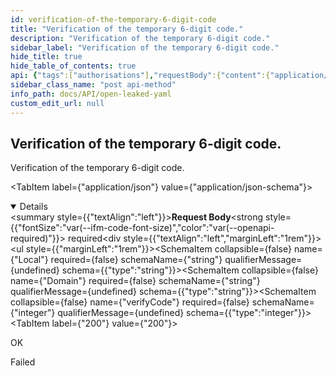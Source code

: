 ```yaml
---
id: verification-of-the-temporary-6-digit-code
title: "Verification of the temporary 6-digit code."
description: "Verification of the temporary 6-digit code."
sidebar_label: "Verification of the temporary 6-digit code."
hide_title: true
hide_table_of_contents: true
api: {"tags":["authorisations"],"requestBody":{"content":{"application/json":{"schema":{"type":"object","properties":{"Local":{"type":"string"},"Domain":{"type":"string"},"verifyCode":{"type":"integer"}},"example":{"Local":"johndoe","Domain":"example.com","verifyCode":999999},"title":"Verify"}}},"required":true},"responses":{"200":{"description":"OK"},"400":{"description":"Failed"}},"description":"Verification of the temporary 6-digit code.","method":"post","path":"/api/login/verify","servers":[{"url":"https://virtserver.swaggerhub.com/Peetzie/OpenLeaked/1.0.0","description":"SwaggerHub API Auto Mocking"},{"url":"openleaked.compute.dtu.dk","description":"Default server"},{"url":"localhost","description":"Local running server"}],"jsonRequestBodyExample":{"Local":"johndoe","Domain":"example.com","verifyCode":999999},"info":{"title":"Open Leaked YAML","description":"## Introduction\nThis API is documented in **OpenAPI** format. \n\n## OpenAPI Specification\nThis API is documented in **OpenAPI format** and is based on\n[Petstore sample](http://petstore.swagger.io/) provided by [swagger.io](http://swagger.io) team.\nIt was **extended** to illustrate features of [generator-openapi-repo](https://github.com/Rebilly/generator-openapi-repo)\ntool and [ReDoc](https://github.com/Redocly/redoc) documentation. In addition to standard\nOpenAPI syntax we use a few [vendor extensions](https://github.com/Redocly/redoc/blob/master/docs/redoc-vendor-extensions.md).\n\n## Cross-Origin Resource Sharing\nThis API features Cross-Origin Resource Sharing (CORS) implemented in compliance with  [W3C spec](https://www.w3.org/TR/cors/).\nAnd that allows cross-domain communication from the browser.\nAll responses have a wildcard same-origin which makes them completely public and accessible to everyone, including any code on any site.\n\n## Authentication\nThe application makes uses of build in authentication. Some of the client calls will be restricted. A local API key may be optained from the vendor\n","contact":{"name":"Open Leaked","url":"https://github.com/Open-Leaked/Monorepo","email":"openleaked@gmail.com"},"license":{"name":"Apache 2.0","url":"http://www.apache.org/licenses/LICENSE-2.0.html"},"version":"1.0.0","x-logo":{"url":"https://redocly.github.io/redoc/petstore-logo.png","altText":"Petstore logo"}},"postman":{"name":"Verification of the temporary 6-digit code.","description":{"type":"text/plain"},"url":{"path":["api","login","verify"],"host":["{{baseUrl}}"],"query":[],"variable":[]},"header":[{"key":"Content-Type","value":"application/json"}],"method":"POST","body":{"mode":"raw","raw":"\"\"","options":{"raw":{"language":"json"}}}}}
sidebar_class_name: "post api-method"
info_path: docs/API/open-leaked-yaml
custom_edit_url: null
---
```



## Verification of the temporary 6-digit code.



Verification of the temporary 6-digit code.

<MimeTabs><TabItem label={"application/json"} value={"application/json-schema"}><details style={{}} data-collapsed={false} open={true}><summary style={{"textAlign":"left"}}><strong>Request Body</strong><strong style={{"fontSize":"var(--ifm-code-font-size)","color":"var(--openapi-required)"}}> required</strong></summary><div style={{"textAlign":"left","marginLeft":"1rem"}}></div><ul style={{"marginLeft":"1rem"}}><SchemaItem collapsible={false} name={"Local"} required={false} schemaName={"string"} qualifierMessage={undefined} schema={{"type":"string"}}></SchemaItem><SchemaItem collapsible={false} name={"Domain"} required={false} schemaName={"string"} qualifierMessage={undefined} schema={{"type":"string"}}></SchemaItem><SchemaItem collapsible={false} name={"verifyCode"} required={false} schemaName={"integer"} qualifierMessage={undefined} schema={{"type":"integer"}}></SchemaItem></ul></details></TabItem></MimeTabs><div><ApiTabs><TabItem label={"200"} value={"200"}><div>

OK

</div><div></div></TabItem><TabItem label={"400"} value={"400"}><div>

Failed

</div><div></div></TabItem></ApiTabs></div>
      